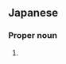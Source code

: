 ==Japanese==
{{ja-kanjitab|熊|田}}

===Proper noun===
{{ja-pos|くまだ|proper}}

# {{surname|lang=ja|sort=くまだ}}